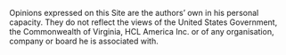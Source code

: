 Opinions expressed on this Site are the authors’ own in his personal capacity. They do not reflect the views of the United States Government, the Commonwealth of Virginia, HCL America Inc. or of any organisation, company or board he is associated with.